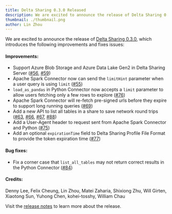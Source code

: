```yaml
---
title: Delta Sharing 0.3.0 Released
description: We are excited to announce the release of Delta Sharing 0.3.0.
thumbnail: ./thumbnail.png
author: Lin Zhou
---
```


We are excited to announce the release of [Delta Sharing 0.3.0](https://github.com/delta-io/delta-sharing/releases/tag/v0.3.0), which introduces the following improvements and fixes issues:

#### Improvements:

- Support Azure Blob Storage and Azure Data Lake Gen2 in Delta Sharing Server ([#56](https://github.com/delta-io/delta-sharing/pull/56), [#59](https://github.com/delta-io/delta-sharing/pull/59))
- Apache Spark Connector now can send the `limitHint` parameter when a user query is using `limit` ([#55](https://github.com/delta-io/delta-sharing/pull/55))
- `load_as_pandas` in Python Connector now accepts a `limit` parameter to allow users fetching only a few rows to explore ([#76](https://github.com/delta-io/delta-sharing/pull/76))
- Apache Spark Connector will re-fetch pre-signed urls before they expire to support long running queries ([#69](https://github.com/delta-io/delta-sharing/pull/69))
- Add a new API to list all tables in a share to save network round trips ([#63](https://github.com/delta-io/delta-sharing/pull/63), [#66](https://github.com/delta-io/delta-sharing/pull/66), [#67](https://github.com/delta-io/delta-sharing/pull/67), [#88](https://github.com/delta-io/delta-sharing/pull/88))
- Add a User-Agent header to request sent from Apache Spark Connector and Python ([#75](https://github.com/delta-io/delta-sharing/pull/75))
- Add an optional `expirationTime` field to Delta Sharing Profile File Format to provide the token expiration time ([#77](https://github.com/delta-io/delta-sharing/pull/77))

#### Bug fixes:

- Fix a corner case that `list_all_tables` may not return correct results in the Python Connector ([#84](https://github.com/delta-io/delta-sharing/pull/84))

#### Credits:

Denny Lee, Felix Cheung, Lin Zhou, Matei Zaharia, Shixiong Zhu, Will Girten, Xiaotong Sun, Yuhong Chen, kohei-tosshy, William Chau

Visit the [release notes](https://github.com/delta-io/delta-sharing/releases/tag/v0.3.0) to learn more about the release.
